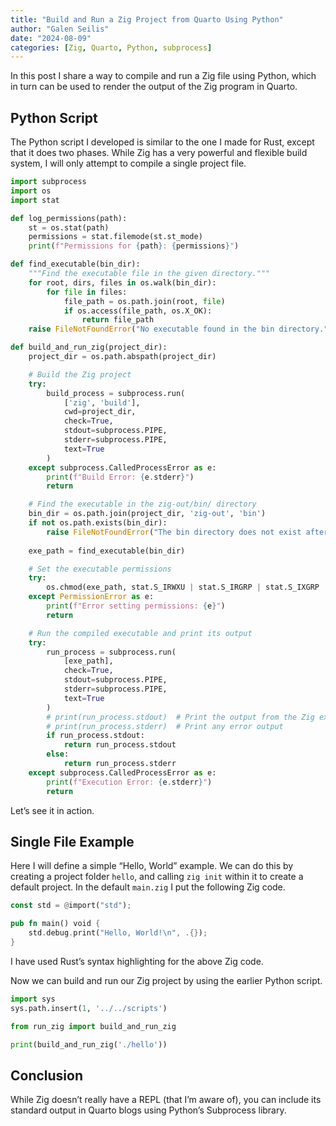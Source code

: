 ```yaml
---
title: "Build and Run a Zig Project from Quarto Using Python"
author: "Galen Seilis"
date: "2024-08-09"
categories: [Zig, Quarto, Python, subprocess]
---
```


In this post I share a way to compile and run a Zig file using Python, which in turn can be used to render the output of the Zig program in Quarto.

## Python Script

The Python script I developed is similar to the one I made for Rust, except that it does two phases. While Zig has a very powerful and flexible build system, I will only attempt to compile a single project file.

```python
import subprocess
import os
import stat

def log_permissions(path):
    st = os.stat(path)
    permissions = stat.filemode(st.st_mode)
    print(f"Permissions for {path}: {permissions}")

def find_executable(bin_dir):
    """Find the executable file in the given directory."""
    for root, dirs, files in os.walk(bin_dir):
        for file in files:
            file_path = os.path.join(root, file)
            if os.access(file_path, os.X_OK):
                return file_path
    raise FileNotFoundError("No executable found in the bin directory.")

def build_and_run_zig(project_dir):
    project_dir = os.path.abspath(project_dir)

    # Build the Zig project
    try:
        build_process = subprocess.run(
            ['zig', 'build'],
            cwd=project_dir,
            check=True,
            stdout=subprocess.PIPE,
            stderr=subprocess.PIPE,
            text=True
        )
    except subprocess.CalledProcessError as e:
        print(f"Build Error: {e.stderr}")
        return

    # Find the executable in the zig-out/bin/ directory
    bin_dir = os.path.join(project_dir, 'zig-out', 'bin')
    if not os.path.exists(bin_dir):
        raise FileNotFoundError("The bin directory does not exist after the build.")
    
    exe_path = find_executable(bin_dir)

    # Set the executable permissions
    try:
        os.chmod(exe_path, stat.S_IRWXU | stat.S_IRGRP | stat.S_IXGRP | stat.S_IROTH | stat.S_IXOTH)
    except PermissionError as e:
        print(f"Error setting permissions: {e}")
        return

    # Run the compiled executable and print its output
    try:
        run_process = subprocess.run(
            [exe_path],
            check=True,
            stdout=subprocess.PIPE,
            stderr=subprocess.PIPE,
            text=True
        )
        # print(run_process.stdout)  # Print the output from the Zig executable
        # print(run_process.stderr)  # Print any error output
        if run_process.stdout:
            return run_process.stdout
        else:
            return run_process.stderr
    except subprocess.CalledProcessError as e:
        print(f"Execution Error: {e.stderr}")
        return

```

Let's see it in action.

## Single File Example

Here I will define a simple "Hello, World" example. We can do this by creating a project folder `hello`, and calling `zig init` within it to create a default project. In the default `main.zig` I put the following Zig code.

```rust
const std = @import("std");

pub fn main() void {
    std.debug.print("Hello, World!\n", .{});
}
```

::: {.callout-caution}
I have used Rust's syntax highlighting for the above Zig code.
:::


Now we can build and run our Zig project by using the earlier Python script.

```python
import sys
sys.path.insert(1, '../../scripts')

from run_zig import build_and_run_zig

print(build_and_run_zig('./hello'))
```

## Conclusion

While Zig doesn't really have a REPL (that I'm aware of), you can include its standard output in Quarto blogs using Python's Subprocess library.
